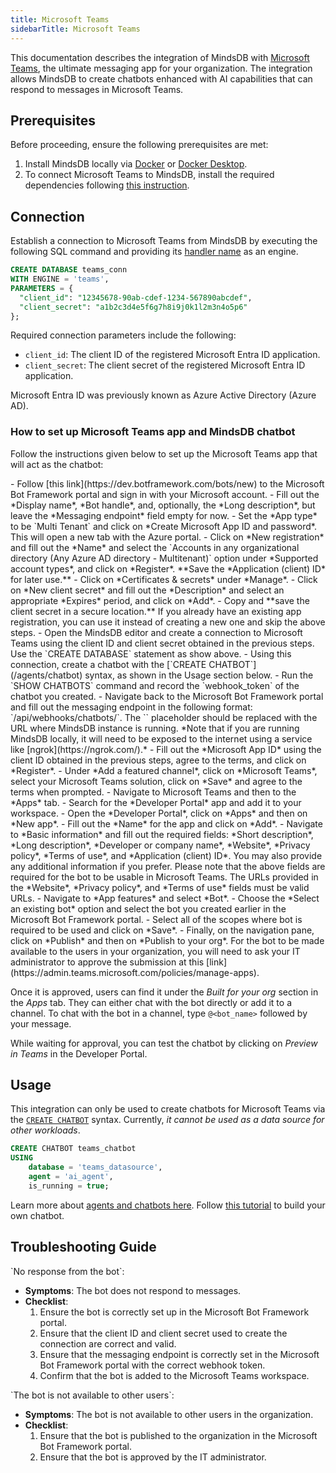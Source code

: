```yaml
---
title: Microsoft Teams
sidebarTitle: Microsoft Teams
---
```


This documentation describes the integration of MindsDB with [Microsoft Teams](https://www.microsoft.com/en-us/microsoft-teams/group-chat-software), the ultimate messaging app for your organization.
The integration allows MindsDB to create chatbots enhanced with AI capabilities that can respond to messages in Microsoft Teams.

## Prerequisites

Before proceeding, ensure the following prerequisites are met:

1. Install MindsDB locally via [Docker](/setup/self-hosted/docker) or [Docker Desktop](/setup/self-hosted/docker-desktop).
2. To connect Microsoft Teams to MindsDB, install the required dependencies following [this instruction](/setup/self-hosted/docker#install-dependencies).

## Connection

Establish a connection to Microsoft Teams from MindsDB by executing the following SQL command and providing its [handler name](https://github.com/mindsdb/mindsdb/tree/main/mindsdb/integrations/handlers/ms_teams_handler) as an engine.

```sql
CREATE DATABASE teams_conn
WITH ENGINE = 'teams', 
PARAMETERS = {
  "client_id": "12345678-90ab-cdef-1234-567890abcdef",
  "client_secret": "a1b2c3d4e5f6g7h8i9j0k1l2m3n4o5p6"
};
```

Required connection parameters include the following:

* `client_id`: The client ID of the registered Microsoft Entra ID application.
* `client_secret`: The client secret of the registered Microsoft Entra ID application.

<Note>
Microsoft Entra ID was previously known as Azure Active Directory (Azure AD).
</Note>

### How to set up Microsoft Teams app and MindsDB chatbot

Follow the instructions given below to set up the Microsoft Teams app that will act as the chatbot:

<Steps>
  <Step title="Register a bot in the Microsoft Bot Framework portal">
    - Follow [this link](https://dev.botframework.com/bots/new) to the Microsoft Bot Framework portal and sign in with your Microsoft account.
    - Fill out the *Display name*, *Bot handle*, and, optionally, the *Long description*, but leave the *Messaging endpoint* field empty for now.
    - Set the *App type* to be `Multi Tenant` and click on *Create Microsoft App ID and password*. This will open a new tab with the Azure portal.
  </Step>
  <Step title="Register an application in the Azure portal">
    - Click on *New registration* and fill out the *Name* and select the `Accounts in any organizational directory (Any Azure AD directory - Multitenant)` option under *Supported account types*, and click on *Register*. **Save the *Application (client) ID* for later use.**
    - Click on *Certificates & secrets* under *Manage*.
    - Click on *New client secret* and fill out the *Description* and select an appropriate *Expires* period, and click on *Add*.
    - Copy and **save the client secret in a secure location.**
    <Tip>
    If you already have an existing app registration, you can use it instead of creating a new one and skip the above steps.
    </Tip>
  </Step>
  <Step title="Configure a chatbot in the MindsDB Editor">
    - Open the MindsDB editor and create a connection to Microsoft Teams using the client ID and client secret obtained in the previous steps. Use the `CREATE DATABASE` statement as show above.
    - Using this connection, create a chatbot with the [`CREATE CHATBOT`](/agents/chatbot) syntax, as shown in the Usage section below.
    - Run the `SHOW CHATBOTS` command and record the `webhook_token` of the chatbot you created.
  </Step>
  <Step title="Complete the bot setup in the Microsoft Bot Framework portal">
    - Navigate back to the Microsoft Bot Framework portal and fill out the messaging endpoint in the following format: `<mindsdb_url>/api/webhooks/chatbots/<webhook_token>`.
  <Tip>
  The `<mindsdb_url>` placeholder should be replaced with the URL where MindsDB instance is running. *Note that if you are running MindsDB locally, it will need to be exposed to the internet using a service like [ngrok](https://ngrok.com/).*
  </Tip>
    - Fill out the *Microsoft App ID* using the client ID obtained in the previous steps, agree to the terms, and click on *Register*.
    - Under *Add a featured channel*, click on *Microsoft Teams*, select your Microsoft Teams solution, click on *Save* and agree to the terms when prompted.
  </Step>
  <Step title="Create an application via the Developer Portal in Microsoft Teams">
    - Navigate to Microsoft Teams and then to the *Apps* tab.
    - Search for the *Developer Portal* app and add it to your workspace.
    - Open the *Developer Portal*, click on *Apps* and then on *New app*.
    - Fill out the *Name* for the app and click on *Add*.
    - Navigate to *Basic information* and fill out the required fields: *Short description*, *Long description*, *Developer or company name*, *Website*, *Privacy policy*, *Terms of use*, and *Application (client) ID*. You may also provide any additional information if you prefer.
  <Tip>
  Please note that the above fields are required for the bot to be usable in Microsoft Teams. The URLs provided in the *Website*, *Privacy policy*, and *Terms of use* fields must be valid URLs.
  </Tip>
    - Navigate to *App features* and select *Bot*.
    - Choose the *Select an existing bot* option and select the bot you created earlier in the Microsoft Bot Framework portal.
    - Select all of the scopes where bot is required to be used and click on *Save*.
    - Finally, on the navigation pane, click on *Publish* and then on *Publish to your org*.
  </Step>
</Steps>

<Info>
For the bot to be made available to the users in your organization, you will need to ask your IT administrator to approve the submission at this [link](https://admin.teams.microsoft.com/policies/manage-apps). 

Once it is approved, users can find it under the *Built for your org* section in the *Apps* tab. They can either chat with the bot directly or add it to a channel. To chat with the bot in a channel, type `@<bot_name>` followed by your message.

While waiting for approval, you can test the chatbot by clicking on *Preview in Teams* in the Developer Portal.
</Info>

## Usage

This integration can only be used to create chatbots for Microsoft Teams via the [`CREATE CHATBOT`](/agents/chatbot) syntax. Currently, *it cannot be used as a data source for other workloads*.

```sql
CREATE CHATBOT teams_chatbot
USING
    database = 'teams_datasource',
    agent = 'ai_agent',
    is_running = true;
```

Learn more about [agents and chatbots here](/mindsdb_sql/agents/chatbot). Follow [this tutorial](/use-cases/ai_agents/build_ai_agents) to build your own chatbot.

## Troubleshooting Guide

<Warning>
`No response from the bot`:

* **Symptoms**: The bot does not respond to messages.
* **Checklist**:
    1. Ensure the bot is correctly set up in the Microsoft Bot Framework portal.
    2. Ensure that the client ID and client secret used to create the connection are correct and valid.
    3. Ensure that the messaging endpoint is correctly set in the Microsoft Bot Framework portal with the correct webhook token.
    4. Confirm that the bot is added to the Microsoft Teams workspace.
</Warning>

<Warning>
`The bot is not available to other users`:

* **Symptoms**: The bot is not available to other users in the organization.
* **Checklist**:
    1. Ensure that the bot is published to the organization in the Microsoft Bot Framework portal.
    2. Ensure that the bot is approved by the IT administrator.

</Warning>
